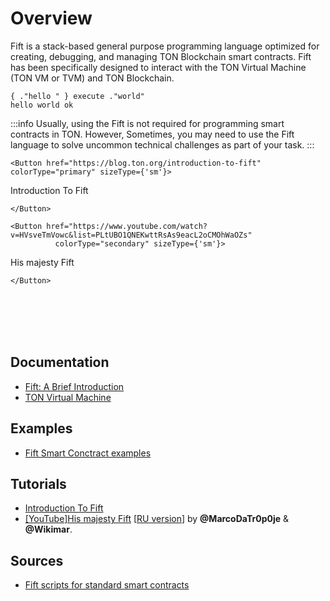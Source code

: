 
# Overview

Fift is a stack-based general purpose programming language optimized for creating, debugging, and managing TON Blockchain smart contracts.
Fift has been specifically designed to interact with the TON Virtual Machine (TON VM or TVM) and TON Blockchain.

```fift
{ ."hello " } execute ."world"
hello world ok
```

:::info
Usually, using the Fift is not required for programming smart contracts in TON. However, Sometimes, you may need to use the Fift language to solve uncommon technical challenges as part of your task.
:::

```mdx-code-block
<Button href="https://blog.ton.org/introduction-to-fift"
colorType="primary" sizeType={'sm'}>
```

Introduction To Fift

```mdx-code-block
</Button>
```

```mdx-code-block
<Button href="https://www.youtube.com/watch?v=HVsveTmVowc&list=PLtUBO1QNEKwttRsAs9eacL2oCMOhWaOZs"
          colorType="secondary" sizeType={'sm'}>
```

His majesty Fift

```mdx-code-block
</Button>
```

<br></br><br></br>

## Documentation

- [Fift: A Brief Introduction](https://ton.org/fiftbase.pdf)
- [TON Virtual Machine](/learn/tvm-instructions/tvm-overview)

## Examples

- [Fift Smart Conctract examples](/develop/smart-contracts/examples#fift-smart-contracts)

## Tutorials

- [Introduction To Fift](https://blog.ton.org/introduction-to-fift)
- [[YouTube]His majesty Fift](https://www.youtube.com/watch?v=HVsveTmVowc&list=PLtUBO1QNEKwttRsAs9eacL2oCMOhWaOZs) [[RU version](https://www.youtube.com/playlist?list=PLyDBPwv9EPsCYG-hR4N5FRTKUkfM8POgh)] by **@MarcoDaTr0p0je** & **@Wikimar**.

## Sources

- [Fift scripts for standard smart contracts](https://github.com/ton-blockchain/ton/tree/master/crypto/smartcont)
